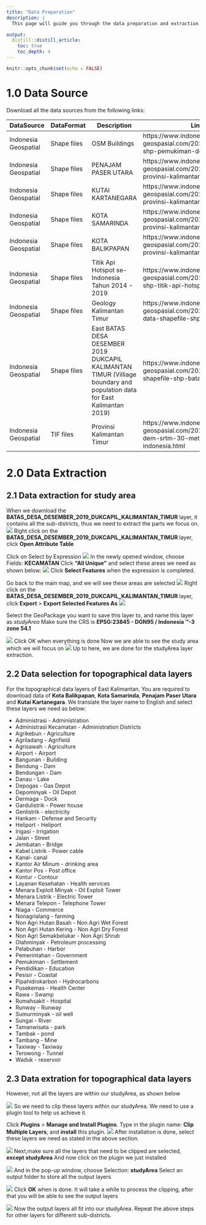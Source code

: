```yaml
---
title: "Data Preparation"
description: |
  This page will guide you through the data preparation and extraction which will be used for our report of survey and site selection.

output:
  distill::distill_article:
    toc: true
    toc_depth: 4
---
```


```r
knitr::opts_chunk$set(echo = FALSE)
```

# 1.0 Data Source

Download all the data sources from the following links:

DataSource | DataFormat | Description | Link
------------- | ------------- | ------------- | -------------
Indonesia Geospatial|	Shape files |	OSM Buildings |	https://www.indonesia-geospasial.com/2020/12/download-shp-pemukiman-detail-seluruh.html
Indonesia Geospatial|	Shape files |	PENAJAM PASER UTARA |	https://www.indonesia-geospasial.com/2020/01/shp-rbi-provinsi-kalimantan-timur.html
Indonesia Geospatial|	Shape files |	KUTAI KARTANEGARA |	https://www.indonesia-geospasial.com/2020/01/shp-rbi-provinsi-kalimantan-timur.html
Indonesia Geospatial|	Shape files |	KOTA SAMARINDA |	https://www.indonesia-geospasial.com/2020/01/shp-rbi-provinsi-kalimantan-timur.html
Indonesia Geospatial|	Shape files |	KOTA BALIKPAPAN |	https://www.indonesia-geospasial.com/2020/01/shp-rbi-provinsi-kalimantan-timur.html
Indonesia Geospatial|	Shape files |	Titik Api Hotspot se-Indonesia Tahun 2014 - 2019 |	https://www.indonesia-geospasial.com/2020/04/shapefile-shp-titik-api-hotspot.html
Indonesia Geospatial|	Shape files |	Geology Kalimantan Timur |	https://www.indonesia-geospasial.com/2020/03/download-data-shapefile-shp-geologi-se.html
Indonesia Geospatial|	Shape files |	East BATAS DESA DESEMBER 2019 DUKCAPIL KALIMANTAN TIMUR (Villiage boundary and population data for East Kalimantan 2019)	 |	https://www.indonesia-geospasial.com/2020/04/download-shapefile-shp-batas-desa.html
Indonesia Geospatial|	TIF files |	Provinsi Kalimantan Timur |	https://www.indonesia-geospasial.com/2020/01/download-dem-srtm-30-meter-se-indonesia.html



# 2.0 Data Extraction
## 2.1 Data extraction for study area


When we download the **BATAS_DESA_DESEMBER_2019_DUKCAPIL_KALIMANTAN_TIMUR** layer, it contains all the sub-districts, thus we need to extract the parts we focus on.
![](img/BATAS_DESA_DESEMBER_2019_DUKCAPIL_KALIMANTAN_TIMUR.png)
Right click on the **BATAS_DESA_DESEMBER_2019_DUKCAPIL_KALIMANTAN_TIMUR** layer, click **Open Attribute Table**

Click on Select by Expression
![](img/Select by Expression.png)
In the newly opened window, choose Fields: **KECAMATAN**
Click **"All Unique"** and select these areas we need as shown below: 
![](img/Select Features.png)
Click **Select Features** when the expression is completed.

Go back to the main map, and we will see these areas are selected
![](img/areas are selected.png)
Right click on the **BATAS_DESA_DESEMBER_2019_DUKCAPIL_KALIMANTAN_TIMUR** layer, click **Export** > **Export Selected Features As**
![](img/export.png)

Select the GeoPackage you want to save this layer to, and name this layer as *studyArea*
Make sure the CRS is **EPSG:23845 - DGN95 / Indonesia ™-3 zone 54.1**

![](img/Save Vector Layers.png)
Click OK when everything is done
Now we are able to see the study area which we will focus on
![](img/studyArea.png)
Up to here, we are done for the studyArea layer extraction.


## 2.2 Data selection for topographical data layers

For the topographical data layers of East Kalimantan. You are required to download data of **Kota Balikpapan**, **Kota Samarinda**, **Penajam Paser Utara** and **Kutai Kartanegara**. We translate the layer name to English and select these layers we need as below:

* Administrasi - Administration
* Administrasi Kecamatan - Administration Districts
* Agrikebun - Agriculture
* Agriladang - Agrifield
* Agrisawah - Agriculture
* Airport - Airport
* Bangunan - Building
* Bendung - Dam
* Bendungan - Dam
* Danau - Lake
* Depogas - Gas Depot
* Depominyak - Oil Depot
* Dermaga - Dock
* Gardulistrik - Power house
* Genlistrik - electricity  
* Hankam - Defense and Security
* Heliport - Heliport
* Irigasi - Irrigation
* Jalan - Street
* Jembatan - Bridge
* Kabel Listrik - Power cable
* Kanal- canal
* Kantor Air Minum -  drinking area
* Kantor Pos - Post office
* Kontur - Contour
* Layanan Kesehatan - Health services
* Menara Exploit Minyak - Oil Exploit Tower
* Menara Listrik - Electric Tower
* Menara Telepon - Telephone Tower
* Niaga - Commerce
* Nonagrialang - farming  
* Non Agri Hutan Basah - Non Agri Wet Forest
* Non Agri Hutan Kering - Non Agri Dry Forest
* Non Agri Semakbelukar - Non Agri Shrub
* Olahminyak - Petroleum processing
* Pelabuhan - Harbor
* Pemerintahan - Government
* Pemukiman - Settlement
* Pendidikan - Education
* Pesisir - Coastal
* Pipahidrokarbon - Hydrocarbons  
* Pusekemas - Health Center
* Rawa -  Swamp
* Rumahsakit - Hospital
* Runway - Runway
* Sumurminyak - oil well
* Sungai - River
* Tamanwisata - park
* Tambak - pond
* Tambang - Mine
* Taxiway - Taxiway
* Terowong - Tunnel
* Waduk - reservoir



## 2.3 Data extration for topographical data layers

However, not all the layers are within our studyArea, as shown below

![](img/demo not fit.png)
So we need to clip these layers within our studyArea.
We need to use a plugin tool to help us achieve it.

Click **Plugins** > **Manage and Install Plugins**.
Type in the plugin name: **Clip Multiple Layers**, and **install** this plugin.
![](img/plugin.png)
After installation is done, select these layers we need as stated in the above section.


![](img/select layers.png)
Next,make sure all the layers that need to be clipped are selected, **except studyArea**
And now click on the plugin we just installed

![](img/icon.png)
And in the pop-up window, choose Selection: **studyArea**
Select an output folder to store all the output layers

![](img/clipMultipleLayers.png)
Click **OK** when is done.
It will take a while to process the clipping, after that you will be able to see the output layers

![](img/clippedLayers.png)
Now the output layers all fit into our studyArea.
Repeat the above steps for other layers for different sub-districts.
